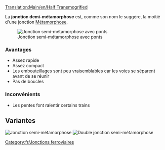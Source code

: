 [[Translation:Main/en/Half Transmogrified]]{{fr/Menu de Croisements}}

La '''jonction demi-métamorphose''' est, comme son nom le suggère, la moitié d'une jonction [[Main/fr/Métamorphose|Métamorphose]].

[[File:en/Ttd.half.transmogrified.variant.png|frame|none|Jonction semi-métamorphose avec ponts]]

===Avantages===
*Assez rapide
*Assez compact
*Les embouteillages sont peu vraisemblables car les voies se séparent avant de se réunir
*Pas de boucles

===Inconvénients===
*Les pentes font ralentir certains trains

==Variantes==
[[File:en/Ttd.half.transmogrified.original.png|frame|none|Jonction semi-métamorphose]]
[[File:en/Ttd.dual.half.transmogrified.png|frame|none|Double jonction semi-métamorphose]]
[[Category:fr/Jonctions ferroviaires]]